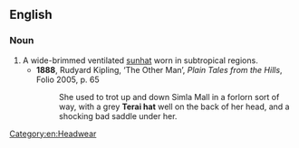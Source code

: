 ==English==

===Noun===
{{en-noun}}

# A wide-brimmed ventilated [[sunhat]] worn in subtropical regions.
#* '''1888''', Rudyard Kipling, ‘The Other Man’, ''Plain Tales from the Hills'', Folio 2005, p. 65
#*: She used to trot up and down Simla Mall in a forlorn sort of way, with a grey '''Terai hat''' well on the back of her head, and a shocking bad saddle under her.

[[Category:en:Headwear]]